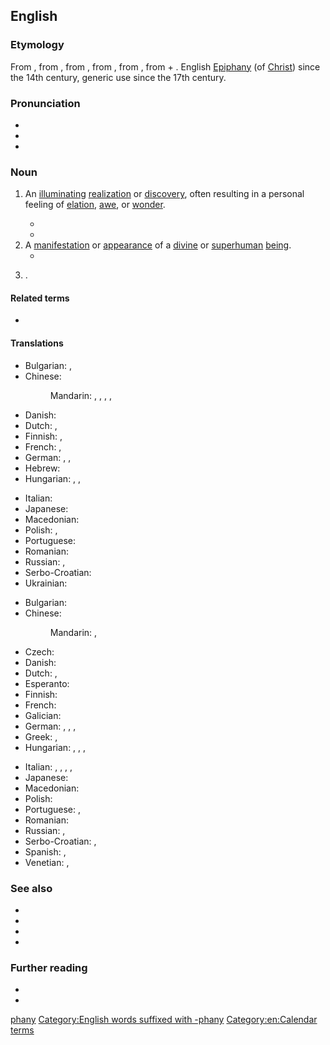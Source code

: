 {{also|Epiphany}}
==English==
{{was wotd|2008|March|22}}

===Etymology===
{{root|en|ine-pro|*bʰeh₂-|id=shine}}
From {{inh|en|enm|epiphanie}}, from {{der|en|fro|epyphanie}}, from {{der|en|LL.|epiphania}}, from {{der|en|grc|ἐπιφάνεια||manifestation, striking appearance}}, from {{m|grc|ἐπιφαίνω||I appear, display}}, from {{m|grc|ἐπί||upon}} + {{m|grc|φαίνω||I shine, appear}}. English [[Epiphany]] (of [[Christ]]) since the 14th century, generic use since the 17th century.

===Pronunciation===
* {{IPA|en|/ɪˈpɪf.ə.ni/|/ɪˈpɪf.ni/|/ɛˈpɪf.ə.ni/}}
* {{audio|en|en-us-epiphany.ogg|Audio (US)}}
* {{audio|en|en-au-epiphany.ogg|Audio (AU)}}

===Noun===
{{en-noun}}

# An [[illuminating]] [[realization]] or [[discovery]], often resulting in a personal feeling of [[elation]], [[awe]], or [[wonder]].
#: {{syn|en|aha moment|enlightenment|nirvana|satori}}
#: {{ux|en|It came to her in an '''epiphany''' what her life's work was to be.}}
#* {{quote-book|en|title=Lipstick Traces|author={{w|Greil Marcus}}|year_published=2009|year=1989|publisher=Faber & Faber|passage=Instead of examining institutions and classes, structures of economic production and social control, one had to think about “moments”—moments of love, hate, poetry, frustration, action, surrender, delight, humiliation, justice, cruelty, resignation, surprise, disgust, resentment, self-loathing, pity, fury, peace of mind—those tiny '''epiphanies''', Lefebvre said, in which the absolute possibilities and temporal limits of anyone's existence were revealed.}}
#* {{quote-book|en|author=Chris Hadfield|authorlink=Chris Hadfield|title=An Astronaut's Guide to Life on Earth|year=2013|publisher=Pan Macmillan|chapter=11|chapterurl=https://books.google.com/books?id=ymqqXuGFL9sC&pg=PP240&dq=%22had+an+epiphany%22&hl=&cd=17&source=gbs_api#v=onepage&q&f=false|isbn=978-1-4472-5712-7|passage=But after spending most of my pocket money to get those developed, I had an '''epiphany''': I was never going to be a professional photographer. My pictures were god-awful. I put the camera away.}}
# A [[manifestation]] or [[appearance]] of a [[divine]] or [[superhuman]] [[being]].
#* {{quote-book|1=en|year=1981|author=William Irwin Thompson|authorlink=William Irwin Thompson|title=The Time Falling Bodies Take to Light: Mythology, Sexuality and the Origins of Culture|publisher=Rider/Hutchinson & Co.|location=London|page=129|passage=The ithyphallic bird-man is the climactic, ecstatic, instantaneous male principle confronting the enormous, slow, bovine, and enduring principle of the eternal feminine in her '''epiphany''' as the bison.}}
#: {{syn|en|theophany}}
# {{lb|en|Christianity}} {{alt case|en|Epiphany}}.

====Related terms====
* {{sense|Christian celebration}} {{l|en|Epiphany}}

====Translations====
{{trans-top|illuminating realization or discovery}}
* Bulgarian: {{t|bg|проглеждане|n}}, {{t+|bg|прозрение|n}}
* Chinese:
*: Mandarin: {{t+|cmn|頓悟|sc=Hani}}, {{t+|cmn|顿悟|tr=dùnwù|sc=Hani}}, {{t+|cmn|洞察|tr=dòngchá|sc=Hani}}, {{t+|cmn|領悟|sc=Hani}}, {{t+|cmn|领悟|tr=lǐngwù|sc=Hani}}
* Danish: {{t|da|åbenbaring|c}}
* Dutch: {{t+|nl|epifanie}}, {{t+|nl|ingeving|n}}
* Finnish: {{t|fi|ahaa-elämys}}, {{t+|fi|valaistus}}
* French: {{t+|fr|illumination}}, {{t+|fr|révélation|f}}
* German: {{t|de|Erleuchtung|f}}, {{t|de|Heureka-Moment|m}}, {{t+|de|Aha-Erlebnis|n}}
* Hebrew: {{t+|he|הֶאָרָה|f|tr=heará}}
* Hungarian: {{t+|hu|felismerés}}, {{t+|hu|megvilágosodás}}, {{t|hu|reveláció}}
{{trans-mid}}
* Italian: {{t+|it|rivelazione|f}}
* Japanese: {{t+|ja|洞察|tr=どうさつ, dōsatsu|sc=Jpan}}
* Macedonian: {{t|mk|прогледување|n}}
* Polish: {{t+|pl|epifania|f}}, {{t+|pl|objawienie|n}}
* Portuguese: {{t+|pt|epifania|f}}
* Romanian: {{t|ro|epifanie|n}}
* Russian: {{t+|ru|прозре́ние|n}}, {{t+|ru|озаре́ние|n}}
* Serbo-Croatian: {{t+|sh|epifànija|f}}
* Ukrainian: {{t|uk|прозріння|n}}
{{trans-bottom}}

{{trans-top|manifestation or appearance of a divine or superhuman being}}
* Bulgarian: {{t|bg|богоявле́ние|n}}
* Chinese:
*: Mandarin: {{t+|cmn|顯示}}, {{t+|cmn|显示|tr=xiǎnshì}}
* Czech: {{t+|cs|zjevení|n}}
* Danish: {{t|da|åbenbaring|c}}
* Dutch: {{t+|nl|verschijning}}, {{t+|nl|openbaring}}
* Esperanto: {{t|eo|epifanio}}
* Finnish: {{t+|fi|ilmestys}}
* French: {{t+|fr|apparition|f}}
* Galician: {{t|gl|epifanía|f}}
* German: {{t+|de|Erscheinung|f}}, {{t+|de|Offenbarung|f}}, {{t+|de|Manifestation|f}}, {{t+|de|Epiphanie|f}}
* Greek: {{t+|el|επιφάνεια}}, {{t+|el|θεοφάνεια}}
* Hungarian: {{t+|hu|megtestesülés}}, {{t+|hu|megjelenés}}, {{t+|hu|epifánia}}, {{t+check|hu|kinyilatkoztatás}}
{{trans-mid}}
* Italian: {{t+|it|epifania|f}}, {{t|it|Epifania|f}}, {{t+|it|ierofania|f}}, {{t+|it|apparizione|f}}, {{t+|it|befana|f}}
* Japanese: {{t|ja|エピファニー|tr=Epifanī|sc=Jpan}}
* Macedonian: {{t|mk|богојавление|n}}
* Polish: {{t|pl|olśnienie|n}}
* Portuguese: {{t+|pt|epifania|f}}, {{t+|pt|manifestação|f}}
* Romanian: {{t|ro|epifanie|n}}
* Russian: {{t+|ru|явле́ние|n}}, {{t+|ru|богоявле́ние|f}}
* Serbo-Croatian: {{t+|sh|epifànija|f}}, {{t|sh|bogojávljēnje|n}}
* Spanish: {{t+|es|epifanía|f}}, {{t+|es|manifestación|f}}
* Venetian: {{t+|vec|Pifanìa|f}}, {{t|vec|Pefanìa|f}}
{{trans-bottom}}

{{trans-see|Epiphany}}

===See also===
* {{l|en|Advent}}
* {{l|en|Christmas}}
* {{l|en|eureka}}
* {{l|en|Twelve Days of Christmas}}

===Further reading===
* {{pedia|epiphany (feeling)}}
* {{pedia|epiphany|epiphany (disambiguation)}}

[[Category:English words prefixed with epi-|phany]]
[[Category:English words suffixed with -phany]]
[[Category:en:Calendar terms]]